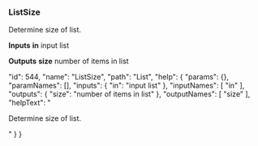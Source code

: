 ### ListSize

Determine size of list.

**Inputs**
**in**
input list


**Outputs**
**size**
number of items in list





  "id": 544,
  "name": "ListSize",
  "path": "List",
  "help": {
    "params": {},
    "paramNames": [],
    "inputs": {
      "in": "input list"
    },
    "inputNames": [
      "in"
    ],
    "outputs": {
      "size": "number of items in list"
    },
    "outputNames": [
      "size"
    ],
    "helpText": "<p>Determine size of list.</p>"
  }
}